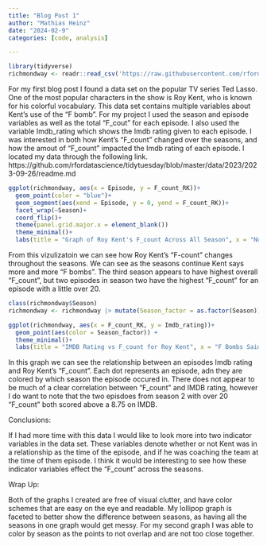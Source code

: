 ```yaml
---
title: "Blog Post 1"
author: "Mathias Heinz"
date: "2024-02-9"
categories: [code, analysis]

---
```

```r
library(tidyverse)
richmondway <- readr::read_csv('https://raw.githubusercontent.com/rfordatascience/tidytuesday/master/data/2023/2023-09-26/richmondway.csv')
```

For my first blog post I found a data set on the popular TV series Ted Lasso. One of the most popular characters in the show is Roy Kent, who is known for his colorful vocabulary. This data set contains multiple variables about Kent's use of the "F bomb". For my project I used the season and episode variables as well as the total "F_cout" for each episode. I also used the variable Imdb_rating which shows the Imdb rating given to each episode. I was interested in both how Kent's "F_count" changed over the seasons, and how the amout of "F_count" impacted the Imdb rating of each episode. I located my data through the following link. https://github.com/rfordatascience/tidytuesday/blob/master/data/2023/2023-09-26/readme.md

```r
ggplot(richmondway, aes(x = Episode, y = F_count_RK))+
  geom_point(color = "blue")+
  geom_segment(aes(xend = Episode, y = 0, yend = F_count_RK))+
  facet_wrap(~Season)+
  coord_flip()+
  theme(panel.grid.major.x = element_blank())
  theme_minimal()+
  labs(title = "Graph of Roy Kent's F_count Across All Season", x = "Number of F words", y = "Episode Number")
```

From this vizulizatoin we can see how Roy Kent's "F-count" changes throughout the seasons. We can see as the seasons continue Kent says more and more "F bombs". The third season appears to have highest overall "F_count", but two episodes in season two have the highest "F_count" for an episode with a little over 20.

```r
class(richmondway$Season)
richmondway <- richmondway |> mutate(Season_factor = as.factor(Season))

ggplot(richmondway, aes(x = F_count_RK, y = Imdb_rating))+
  geom_point(aes(color = Season_factor)) +
  theme_minimal()+
  labs(title = "IMDB Rating vs F_count for Roy Kent", x = "F Bombs Said by Roy Kent", y = "Imdb Rating")
```

In this graph we can see the relationship between an episodes Imdb rating and Roy Kent's "F_count". Each dot represents an episode, adn they are colored by which season the episode occured in. There does not appear to be much of a clear correlation between "F_count" and IMDB rating, however I do want to note that the two episdoes from season 2 with over 20 "F_count" both scored above a 8.75 on IMDB.


Conclusions:

If I had more time with this data I would like to look more into two indicator variables in the data set. These variables denote whether or not Kent was in a relationship as the time of the episode, and if he was coaching the team at the time of them episode. I think it would be interesting to see how these indicator variables effect the "F_count" across the seasons.

Wrap Up:

Both of the graphs I created are free of visual clutter, and have color schemes that are easy on the eye and readable. My lollipop graph is faceted to better show the difference between seasons, as having all the seasons in one graph would get messy. For my second graph I was able to color by season as the points to not overlap and are not too close together.